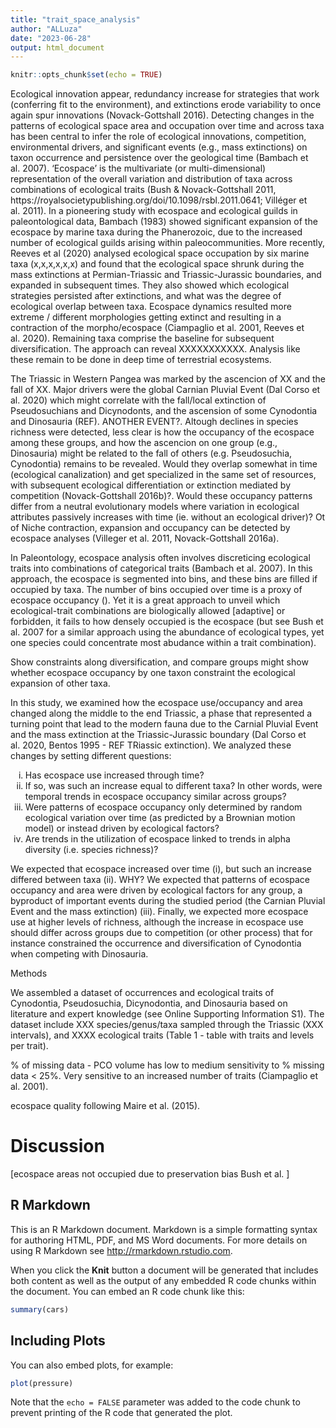 ```yaml
---
title: "trait_space_analysis"
author: "ALLuza"
date: "2023-06-28"
output: html_document
---
```


```r
knitr::opts_chunk$set(echo = TRUE)
```

Ecological innovation appear, redundancy increase for strategies that work (conferring fit to the environment), and extinctions erode variability to once again spur innovations (Novack-Gottshall 2016). Detecting changes in the patterns of ecological space area and occupation over time and across taxa has been central to infer the role of ecological innovations, competition, environmental drivers, and significant events (e.g., mass extinctions) on taxon occurrence and persistence over the geological time (Bambach et al. 2007). 'Ecospace' is the multivariate (or multi-dimensional) representation of the overall variation and distribution of taxa across combinations of ecological traits (Bush & Novack-Gottshall 2011, https://royalsocietypublishing.org/doi/10.1098/rsbl.2011.0641; Villéger et al. 2011). In a pioneering study with ecospace and ecological guilds in paleontological data, Bambach (1983) showed significant expansion of the ecospace by marine taxa during the Phanerozoic, due to the increased number of ecological guilds arising within  paleocommunities. More recently, Reeves et al (2020) analysed ecological space occupation by six marine taxa (x,x,x,x,x,x) and found that the ecological space shrunk during the mass extinctions at Permian-Triassic and Triassic-Jurassic boundaries, and expanded in subsequent times. They also showed which ecological strategies persisted after extinctions, and what was the degree of ecological overlap between taxa. Ecospace dynamics resulted more extreme / different morphologies getting extinct and resulting in a contraction of the morpho/ecospace (Ciampaglio et al. 2001, Reeves et al. 2020). Remaining taxa comprise the baseline for subsequent diversification. The approach can reveal XXXXXXXXXXX. Analysis like these remain to be done in deep time of terrestrial ecosystems.

The Triassic in Western Pangea was marked by the ascencion of XX and the fall of XX. Major drivers were the global Carnian Pluvial Event (Dal Corso et al. 2020) which might correlate with the fall/local extinction of Pseudosuchians and  Dicynodonts, and the ascension of some Cynodontia and Dinosauria (REF). ANOTHER EVENT?. Altough declines in species richness were detected, less clear is how the occupancy of the ecospace among these groups, and how the ascencion on one group (e.g., Dinosauria) might be related to the fall of others (e.g. Pseudosuchia, Cynodontia) remains to be revealed. Would they overlap somewhat in time (ecological canalization) and get specialized in the same set of resources, with subsequent ecological differentiation or extinction mediated by competition (Novack-Gottshall 2016b)?. Would these occupancy patterns differ from a neutral evolutionary models where variation in ecological attributes passively increases  with time (ie. without an ecological driver)? Ot of   Niche contraction, expansion and occupancy can be detected by ecospace analyses (Villeger et al. 2011, Novack-Gottshall 2016a).

In Paleontology, ecospace analysis often involves discreticing ecological traits into combinations of categorical traits (Bambach et al. 2007). In this approach, the ecospace is segmented into bins, and these bins are filled if occupied by taxa. The number of bins occupied over time is a proxy of ecospace occupancy (). Yet it is a great approach to unveil which ecological-trait combinations are biologically allowed [adaptive] or forbidden, it fails to how densely occupied is the ecospace (but see Bush et al. 2007 for a similar approach using the abundance of ecological types, yet one species could concentrate most abudance within a trait combination).

Show constraints along diversification, and compare groups might show whether ecospace occupancy by one taxon constraint the ecological expansion of other taxa.

In this study, we examined how the ecospace use/occupancy and area changed along the middle to the end Triassic, a phase that represented a turning point that lead to the modern fauna due to the Carnial Pluvial Event and the mass extinction at the Triassic-Jurassic boundary (Dal Corso et al. 2020, Bentos 1995 - REF TRiassic extinction). We analyzed these changes by setting different questions: 

i) Has ecospace use increased through time? 
ii) If so, was such an increase equal to different taxa? In other words, were temporal trends in ecospace occupancy similar across groups?
iii) Were patterns of ecospace occupancy only determined by random ecological variation over time (as predicted by a Brownian motion model) or instead driven by ecological factors?
iv) Are trends in the utilization of ecospace linked to trends in alpha diversity (i.e. species richness)?

We expected that ecospace increased over time (i), but such an increase differed between taxa (ii). WHY? We expected that patterns of ecospace occupancy and area were driven by ecological factors for any group, a byproduct of important events during the studied period (the Carnian Pluvial Event and the mass extinction) (iii). Finally, we expected more ecospace use at higher levels of richness, although the increase in ecospace use should differ across groups due to competition (or other process) that for instance constrained the occurrence and diversification of Cynodontia when competing with Dinosauria.


Methods

We assembled a dataset of occurrences and ecological traits of Cynodontia, Pseudosuchia, Dicynodontia, and Dinosauria based on literature and expert knowledge (see Online Supporting Information S1). 
The dataset include XXX species/genus/taxa sampled through the Triassic (XXX intervals), and XXXX ecological traits (Table 1 - table with traits and levels per trait). 

% of missing data - PCO volume has low to medium sensitivity to % missing data < 25%. Very sensitive to an increased number of traits (Ciampaglio et al. 2001). 

ecospace quality following Maire et al. (2015). 



# Discussion

[ecospace areas not occupied due to preservation bias Bush et al. ]














## R Markdown

This is an R Markdown document. Markdown is a simple formatting syntax for authoring HTML, PDF, and MS Word documents. For more details on using R Markdown see <http://rmarkdown.rstudio.com>.

When you click the **Knit** button a document will be generated that includes both content as well as the output of any embedded R code chunks within the document. You can embed an R code chunk like this:

```r
summary(cars)
```

## Including Plots

You can also embed plots, for example:

```r
plot(pressure)
```

Note that the `echo = FALSE` parameter was added to the code chunk to prevent printing of the R code that generated the plot.
